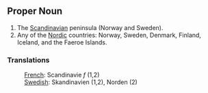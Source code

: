 ==Proper Noun==

#The [[Scandinavian]] peninsula (Norway and Sweden).
#Any of the [[Nordic]] countries: Norway, Sweden, Denmark, Finland, Iceland, and the Faeroe Islands.

===Translations===

:[[French]]: Scandinavie ''f'' (1,2)
:[[Swedish]]: Skandinavien (1,2), Norden (2)
